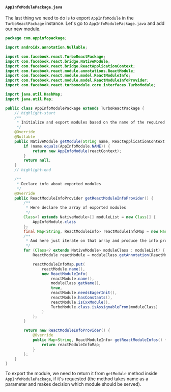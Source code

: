 #### `AppInfoModulePackage.java`

The last thing we need to do is to export `AppInfoModule` in the `TurboReactPackage` instance.
Let's go to `AppInfoModulePackage.java` and add our new module.

```java title="android/src/main/java/com/appinfopackage/AppInfoModulePackage.java"
package com.appinfopackage;

import androidx.annotation.Nullable;

import com.facebook.react.TurboReactPackage;
import com.facebook.react.bridge.NativeModule;
import com.facebook.react.bridge.ReactApplicationContext;
import com.facebook.react.module.annotations.ReactModule;
import com.facebook.react.module.model.ReactModuleInfo;
import com.facebook.react.module.model.ReactModuleInfoProvider;
import com.facebook.react.turbomodule.core.interfaces.TurboModule;

import java.util.HashMap;
import java.util.Map;

public class AppInfoModulePackage extends TurboReactPackage {
    // highlight-start
    /**
     * Initialize and export modules based on the name of the required module
     */
    @Override
    @Nullable
    public NativeModule getModule(String name, ReactApplicationContext reactContext) {
        if (name.equals(AppInfoModule.NAME)) {
            return new AppInfoModule(reactContext);
        }
        return null;
    }
    // highlight-end

    /**
     * Declare info about exported modules
     */
    @Override
    public ReactModuleInfoProvider getReactModuleInfoProvider() {
        /**
         * Here declare the array of exported modules
         */
        Class<? extends NativeModule>[] moduleList = new Class[] {
            AppInfoModule.class
        };
        final Map<String, ReactModuleInfo> reactModuleInfoMap = new HashMap<>();
        /**
         * And here just iterate on that array and produce the info provider instance
         */
        for (Class<? extends NativeModule> moduleClass : moduleList) {
            ReactModule reactModule = moduleClass.getAnnotation(ReactModule.class);

            reactModuleInfoMap.put(
                reactModule.name(),
                new ReactModuleInfo(
                    reactModule.name(),
                    moduleClass.getName(),
                    true,
                    reactModule.needsEagerInit(),
                    reactModule.hasConstants(),
                    reactModule.isCxxModule(),
                    TurboModule.class.isAssignableFrom(moduleClass)
                )
            );
        }

        return new ReactModuleInfoProvider() {
            @Override
            public Map<String, ReactModuleInfo> getReactModuleInfos() {
                return reactModuleInfoMap;
            }
        };
    }
}
```

To export the module, we need to return it from `getModule` method inside `AppInfoModulePackage`, if it's requested
(the method takes name as a parameter and makes decision which module should be served).
